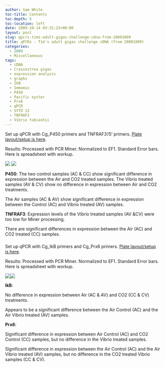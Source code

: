 ```yaml
---
author: Sam White
toc-title: Contents
toc-depth: 5
toc-location: left
date: 2009-10-14 03:31:23+00:00
layout: post
slug: qpcrs-tims-adult-gigas-challenge-cdna-from-20091009
title: qPCRs - Tim's adult gigas challenge cDNA (from 20091009)
categories:
  - 2009
  - Miscellaneous
tags:
  - cDNA
  - Crassostrea gigas
  - expression analysis
  - graphs
  - IkB
  - Immomix
  - P450
  - Pacific oyster
  - Prx6
  - qPCR
  - SYTO 13
  - TNFRAF3
  - Vibrio tubiashii
---
```


Set up qPCR with Cg_P450 primers and TNFRAF3'/5' primers. [Plate layout/setup is here](https://eagle.fish.washington.edu/Arabidopsis/Notebook%20Workup%20Files/20091013-02.jpg).

Results: Processed with PCR Miner. Normalized to EF1. Standard Error bars. Here is spreadsheet with workup.

![](https://eagle.fish.washington.edu/Arabidopsis/20091009%20Adults%20P450%20graph.jpg) ![](http://eagle.fish.washington.edu/Arabidopsis/20091009%20Adults%20TNFRAF3%20graph.jpg)

**P450**: The two control samples (AC & CC) show significant difference in expression between the Air and CO2 treated samples. The Vibrio treated samples (AV & CV) show no difference in expression between Air and CO2 treatments.

The Air samples (AC & AV) show significant difference in expression between the Control (AC) and Vibrio treated (AV) samples.

**TNFRAF3**: Expression levels of the Vibrio treated samples (AV &CV) were too low for Miner processing.

There are significant differences in expression between the Air (AC) and CO2 treated (CC) samples.



### 





### 





Set up qPCR with Cg_IkB primers and Cg_Prx6 primers. [Plate layout/setup is here](https://eagle.fish.washington.edu/Arabidopsis/Notebook%20Workup%20Files/20091013-01.jpg).

Results: Processed with PCR Miner. Normalized to EF1. Standard Error bars. Here is spreadsheet with workup.

![](https://eagle.fish.washington.edu/Arabidopsis/20091013%20Adulst%20IkB%20graph.jpg)![](http://eagle.fish.washington.edu/Arabidopsis/20091013%20Adults%20Prx6%20graph.jpg)

**IkB**:

No difference in expression between Air (AC & AV) and CO2 (CC & CV) treatments.

Appears to be a significant difference between the Air Control (AC) and the Air Vibrio treated (AV) samples.

**Prx6**:

Significant difference in expression between Air Control (AC) and CO2 Control (CC) samples, but no difference in the Vibrio treated samples.

Significant difference in expression between the Air Control (AC) and the Air Vibrio treated (AV) samples, but no difference in the CO2 treated Vibrio samples (CC & CV).
